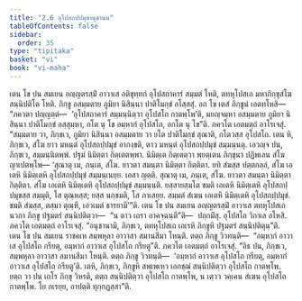 ```yaml
---
title: "2.6 อุโปสถปฺปมุขานุชานน"
tableOfContents: false
sidebar:
  order: 35
type: "tipitaka"
basket: "vi"
book: "vi-maha"
---
```



<DynamicBreadcrumb />

<Division number="142" book="vi-maha">

<Paragraph number="602" book="vi-maha">
เตน โข ปน สมเยน อญฺญตรสฺมิํ อาวาเส อติขุทฺทกํ อุโปสถาคารํ สมฺมตํ โหติ, ตทหุโปสเถ มหาภิกฺขุสํโฆ สนฺนิปติโต โหติ. ภิกฺขู อสมฺมตาย ภูมิยา นิสินฺนา ปาติโมกฺขํ อโสฺสสุํ. อถ โข เตสํ ภิกฺขูนํ เอตทโหสิ—  “ภควตา ปญฺญตฺตํ—  ‘อุโปสถาคารํ สมฺมนฺนิตฺวา อุโปสโถ กาตพฺโพ’ติ, มยญฺจมฺหา อสมฺมตาย ภูมิยา นิสินฺนา ปาติโมกฺขํ อสฺสุมฺหา, กโต นุ โข อมฺหากํ อุโปสโถ, อกโต นุ โข”ติ. ภควโต เอตมตฺถํ อาโรเจสุํ. “สมฺมตาย วา, ภิกฺขเว, ภูมิยา นิสินฺนา อสมฺมตาย วา ยโต ปาติโมกฺขํ สุณาติ, กโตวสฺส อุโปสโถ. เตน หิ, ภิกฺขเว, สํโฆ ยาว มหนฺตํ อุโปสถปฺปมุขํ อากงฺขติ, ตาว มหนฺตํ อุโปสถปฺปมุขํ สมฺมนฺนตุ. เอวญฺจ ปน, ภิกฺขเว, สมฺมนฺนิตพฺพํ. ปฐมํ นิมิตฺตา กิตฺเตตพฺพา. นิมิตฺเต กิตฺเตตฺวา พฺยตฺเตน ภิกฺขุนา ปฏิพเลน สํโฆ ญาเปตพฺโพ—
</Paragraph>

<Paragraph number="603" book="vi-maha">
‘สุณาตุ เม, ภนฺเต, สํโฆ. ยาวตา สมนฺตา นิมิตฺตา กิตฺติตา. ยทิ สํฆสฺส ปตฺตกลฺลํ, สํโฆ เอเตหิ นิมิตฺเตหิ อุโปสถปฺปมุขํ สมฺมนฺเนยฺย. เอสา ญตฺติ.
</Paragraph>

<Paragraph number="604" book="vi-maha">
สุณาตุ เม, ภนฺเต, สํโฆ. ยาวตา สมนฺตา นิมิตฺตา กิตฺติตา. สํโฆ เอเตหิ นิมิตฺเตหิ อุโปสถปฺปมุขํ สมฺมนฺนติ. ยสฺสายสฺมโต ขมติ เอเตหิ นิมิตฺเตหิ อุโปสถปฺปมุขสฺส สมฺมุติ, โส ตุณฺหสฺส; ยสฺส นกฺขมติ, โส ภาเสยฺย. สมฺมตํ สํเฆน เอเตหิ นิมิตฺเตหิ อุโปสถปฺปมุขํ. ขมติ สํฆสฺส, ตสฺมา ตุณฺหี, เอวเมตํ ธารยามี’”ติ.
</Paragraph>

<Paragraph number="605" book="vi-maha">
เตน โข ปน สมเยน อญฺญตรสฺมิํ อาวาเส ตทหุโปสเถ นวกา ภิกฺขู ปฐมตรํ สนฺนิปติตฺวา—  “น ตาว เถรา อาคจฺฉนฺตี”ติ—  ปกฺกมิํสุ. อุโปสโถ วิกาเล อโหสิ. ภควโต เอตมตฺถํ อาโรเจสุํ. “อนุชานามิ, ภิกฺขเว, ตทหุโปสเถ เถเรหิ ภิกฺขูหิ ปฐมตรํ สนฺนิปติตุนฺ”ติ.
</Paragraph>

<Paragraph number="606" book="vi-maha">
เตน โข ปน สมเยน ราชคเห สมฺพหุลา อาวาสา สมานสีมา โหนฺติ. ตตฺถ ภิกฺขู วิวทนฺติ—  “อมฺหากํ อาวาเส อุโปสโถ กรียตุ, อมฺหากํ อาวาเส อุโปสโถ กรียตู”ติ. ภควโต เอตมตฺถํ อาโรเจสุํ. “อิธ ปน, ภิกฺขเว, สมฺพหุลา อาวาสา สมานสีมา โหนฺติ. ตตฺถ ภิกฺขู วิวทนฺติ—  ‘อมฺหากํ อาวาเส อุโปสโถ กรียตุ, อมฺหากํ อาวาเส อุโปสโถ กรียตู’ติ. เตหิ, ภิกฺขเว, ภิกฺขูหิ สพฺเพเหว เอกชฺฌํ สนฺนิปติตฺวา อุโปสโถ กาตพฺโพ. ยตฺถ วา ปน เถโร ภิกฺขุ วิหรติ, ตตฺถ สนฺนิปติตฺวา อุโปสโถ กาตพฺโพ, น เตฺวว วคฺเคน สํเฆน อุโปสโถ กาตพฺโพ. โย กเรยฺย, อาปตฺติ ทุกฺกฏสฺสา”ติ.
</Paragraph>
</Division>